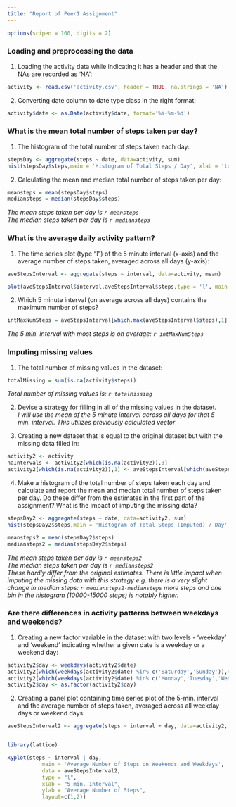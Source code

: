 ```yaml
---
title: "Report of Peer1 Assignment"
---
```


```r
options(scipen = 100, digits = 2)
```

### Loading and preprocessing the data  

1. Loading the activity data while indicating it has a header and that the NAs are recorded as 'NA':   

```r
activity <- read.csv('activity.csv', header = TRUE, na.strings = 'NA')
```

2. Converting date column to date type class in the right format:   

```r
activity$date <- as.Date(activity$date, format='%Y-%m-%d')
```

### What is the mean total number of steps taken per day?  

1. The histogram of the total number of steps taken each day:  
```r

stepsDay <- aggregate(steps ~ date, data=activity, sum)
hist(stepsDay$steps,main = 'Histogram of Total Steps / Day', xlab = 'total steps per day', ylim = c(0,35))

```

2. Calculating the mean and median total number of steps taken per day:  
```r

meansteps = mean(stepsDay$steps)
mediansteps = median(stepsDay$steps)

```
*The mean steps taken per day is `r meansteps`*  
*The median steps taken per day is `r mediansteps`*   

### What is the average daily activity pattern?  

1. The time series plot (type "l") of the 5 minute interval (x-axis) and the average number of steps taken, averaged across all days (y-axis):  

```r
aveStepsInterval <- aggregate(steps ~ interval, data=activity, mean)

plot(aveStepsInterval$interval,aveStepsInterval$steps,type = 'l', main = 'Time Series of Average Steps', xlab = '5 min. intervals', ylab = 'average steps')
```

2. Which 5 minute interval (on average across all days) contains the maximum number of steps?  

```r
intMaxNumSteps = aveStepsInterval[which.max(aveStepsInterval$steps),1]
```
*The 5 min. interval with most steps is on average: `r intMaxNumSteps`*  

### Imputing missing values  

1. The total number of missing values in the dataset:  

```r
totalMissing = sum(is.na(activity$steps))
```
*Total number of missing values is: `r totalMissing`*

2. Devise a strategy for filling in all of the missing values in the dataset.  
*I will use the mean of the 5 minute interval across all days for that 5 min. interval. This utilizes previously calculated vector*


3. Creating a new dataset that is equal to the original dataset but with the missing data filled in:    
```r
activity2 <- activity
naIntervals <- activity2[which(is.na(activity2)),3]
activity2[which(is.na(activity2)),1] <- aveStepsInterval[which(aveStepsInterval$interval %in% naIntervals),2]
```

4. Make a histogram of the total number of steps taken each day and calculate and report the mean and median total number of steps taken per day. Do these differ from the estimates in the first part of the assignment? What is the impact of imputing the missing data?  

```r

stepsDay2 <- aggregate(steps ~ date, data=activity2, sum)
hist(stepsDay2$steps,main = 'Histogram of Total Steps (Imputed) / Day', xlab = 'total steps per day', ylim = c(0,35))

meansteps2 = mean(stepsDay2$steps)
mediansteps2 = median(stepsDay2$steps)

```
*The mean steps taken per day is `r meansteps2`*  
*The median steps taken per day is `r mediansteps2`*  
*These hardly differ from the original estimates. There is little impact when imputing the missing data with this strategy e.g. there is a very slight change in median steps: `r mediansteps2-mediansteps` more steps and one bin in the histogram (10000-15000 steps) is notably higher.*  

### Are there differences in activity patterns between weekdays and weekends?  

1. Creating a new factor variable in the dataset with two levels - 'weekday' and 'weekend' indicating whether a given date is a weekday or a weekend day:  

```r
activity2$day <- weekdays(activity2$date)
activity2[which(weekdays(activity2$date) %in% c('Saturday','Sunday')),4]<-"Weekend"
activity2[which(weekdays(activity2$date) %in% c('Monday','Tuesday','Wednesday','Thursday','Friday')),4]<-"Weekday"
activity2$day <- as.factor(activity2$day)

```

2. Creating a panel plot containing time series plot of the 5-min. interval and the average number of steps taken, averaged across all weekday days or weekend days:  

```r

aveStepsInterval2 <- aggregate(steps ~ interval + day, data=activity2, mean)


library(lattice)

xyplot(steps ~ interval | day, 
           main = 'Average Number of Steps on Weekends and Weekdays',
           data = aveStepsInterval2,
           type = "l",
           xlab = "5 min. Interval",
           ylab = "Average Number of Steps",
           layout=c(1,2))

```

